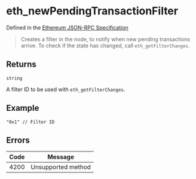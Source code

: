 # eth_newPendingTransactionFilter

Defined in the [Ethereum JSON-RPC Specification](https://ethereum.org/en/developers/docs/apis/json-rpc/)

> Creates a filter in the node, to notify when new pending transactions arrive.
> To check if the state has changed, call `eth_getFilterChanges`.

## Returns

`string`

A filter ID to be used with `eth_getFilterChanges`.

## Example

```
"0x1" // Filter ID
```

## Errors

| Code | Message            |
| ---- | ------------------ |
| 4200 | Unsupported method |

```

```
